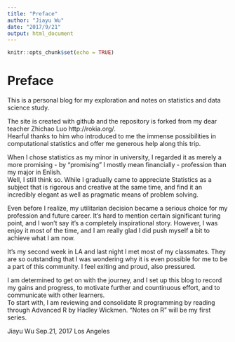 ```yaml
---
title: "Preface"
author: "Jiayu Wu"
date: "2017/9/21"
output: html_document
---
```


```r
knitr::opts_chunk$set(echo = TRUE)
```

# Preface

This is a personal blog for my exploration and notes on statistics and data science study.

The site is created with github and the repository is forked from my dear teacher Zhichao Luo http://rokia.org/.   
Hearful thanks to him who introduced to me the immense possibilities in computational statistics and offer me generous help along this trip.

When I chose statistics as my minor in university, I regarded it as merely a more promising - by "promising" I mostly mean financially - profession than my major in Enlish.   
Well, I still think so. While I gradually came to appreciate Statistics as a subject that is rigorous and creative at the same time, and find it an incredibly elegant as well as pragmatic means of problem solving. 

Even before I realize, my utilitarian decision became a serious choice for my profession and future career. It's hard to mention certain significant turing point, and I won't say it's a completely inspirational story. However, I was enjoy it most of the time, and I am really glad I did push myself a bit to achieve what I am now.

It's my second week in LA and last night I met most of my classmates. They are so outstanding that I was wondering why it is even possible for me to be a part of this community. I feel exiting and proud, also pressured. 

I am determined to get on with the journey, and I set up this blog to record my gains and progress, to motivate further and countinuous effort, and to communicate with other learners.   
To start with, I am reviewing and consolidate R programming by reading through Advanced R by Hadley Wickmen. "Notes on R" will be my first series.

Jiayu Wu
Sep.21, 2017 Los Angeles